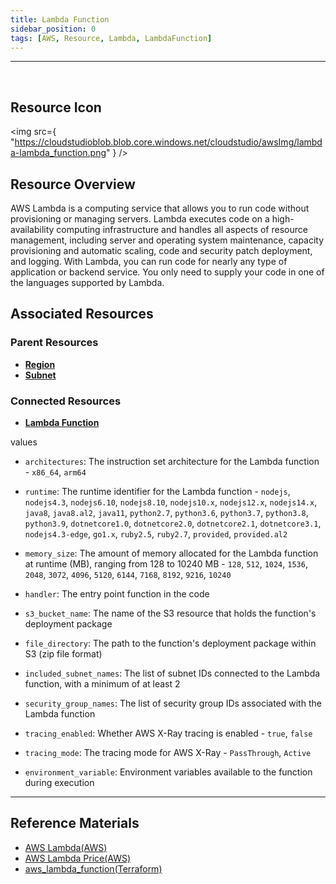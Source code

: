 ```yaml
---
title: Lambda Function
sidebar_position: 0
tags: [AWS, Resource, Lambda, LambdaFunction]
---
```


<hr />
<br />

## Resource Icon

<img
    src={
        "https://cloudstudioblob.blob.core.windows.net/cloudstudio/awsImg/lambda-lambda_function.png"
    }
/>

## Resource Overview

AWS Lambda is a computing service that allows you to run code without provisioning or managing servers. 
Lambda executes code on a high-availability computing infrastructure and handles all aspects of resource management, including server and operating system maintenance, capacity provisioning and automatic scaling, code and security patch deployment, and logging. 
With Lambda, you can run code for nearly any type of application or backend service. 
You only need to supply your code in one of the languages supported by Lambda.

## Associated Resources

### Parent Resources

-   [**Region**](https://docs.cstudio.app/docs/resource/aws/Base/Region)
-   [**Subnet**](https://docs.cstudio.app/docs/resource/aws/Vpc/Subnet)

### Connected Resources

-   [**Lambda Function**](https://docs.cstudio.app/docs/resource/aws/Lambda/LambdaFunction)

 values

-   `architectures`: The instruction set architecture for the Lambda function - `x86_64`, `arm64`
-   `runtime`: The runtime identifier for the Lambda function - `nodejs`, `nodejs4.3`, `nodejs6.10`, `nodejs8.10`, `nodejs10.x`, `nodejs12.x`, `nodejs14.x`, `java8`, `java8.al2`, `java11`, `python2.7`, `python3.6`, `python3.7`, `python3.8`, `python3.9`, `dotnetcore1.0`, `dotnetcore2.0`, `dotnetcore2.1`, `dotnetcore3.1`, `nodejs4.3-edge`, `go1.x`, `ruby2.5`, `ruby2.7`, `provided`, `provided.al2`
-   `memory_size`: The amount of memory allocated for the Lambda function at runtime (MB), ranging from 128 to 10240 MB - `128`, `512`, `1024`, `1536`, `2048`, `3072`, `4096`, `5120`, `6144`, `7168`, `8192`, `9216`, `10240`
-   `handler`: The entry point function in the code
-   `s3_bucket_name`: The name of the S3 resource that holds the function's deployment package
-   `file_directory`: The path to the function's deployment package within S3 (zip file format)
-   `included_subnet_names`: The list of subnet IDs connected to the Lambda function, with a minimum of at least 2
-   `security_group_names`: The list of security group IDs associated with the Lambda function

-   `tracing_enabled`: Whether AWS X-Ray tracing is enabled - `true`, `false`
-   `tracing_mode`: The tracing mode for AWS X-Ray - `PassThrough`, `Active`

-   `environment_variable`: Environment variables available to the function during execution

---

## Reference Materials

-   [AWS Lambda(AWS)](https://docs.aws.amazon.com/ko_kr/lambda/latest/dg/welcome.html)
-   [AWS Lambda Price(AWS)](https://aws.amazon.com/ko/lambda/pricing/?nc2=type_a)
-   [aws_lambda_function(Terraform)](https://registry.terraform.io/providers/hashicorp/aws/latest/docs/resources/lambda_function)
